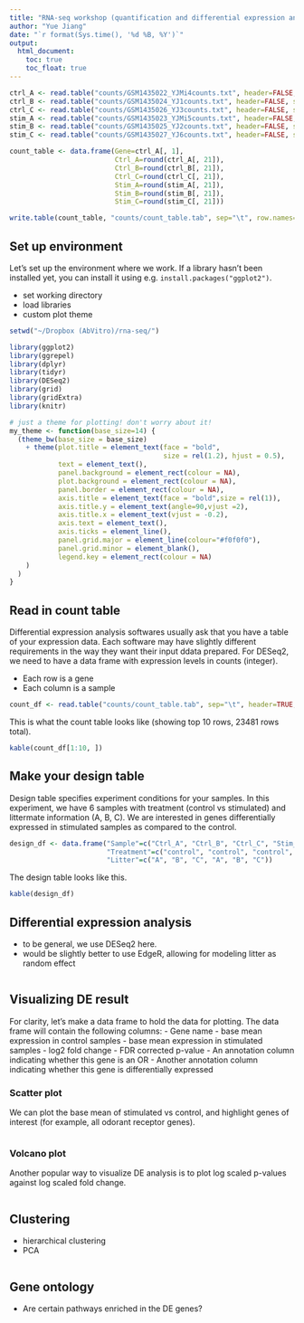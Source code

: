 ```yaml
---
title: "RNA-seq workshop (quantification and differential expression analysis)"
author: "Yue Jiang"
date: "`r format(Sys.time(), '%d %B, %Y')`"
output:
  html_document:
    toc: true
    toc_float: true
---
```


```r
ctrl_A <- read.table("counts/GSM1435022_YJMi4counts.txt", header=FALSE, sep="\t", stringsAsFactors=FALSE)
ctrl_B <- read.table("counts/GSM1435024_YJ1counts.txt", header=FALSE, sep="\t", stringsAsFactors=FALSE)
ctrl_C <- read.table("counts/GSM1435026_YJ3counts.txt", header=FALSE, sep="\t", stringsAsFactors=FALSE)
stim_A <- read.table("counts/GSM1435023_YJMi5counts.txt", header=FALSE, sep="\t", stringsAsFactors=FALSE)
stim_B <- read.table("counts/GSM1435025_YJ2counts.txt", header=FALSE, sep="\t", stringsAsFactors=FALSE)
stim_C <- read.table("counts/GSM1435027_YJ6counts.txt", header=FALSE, sep="\t", stringsAsFactors=FALSE)

count_table <- data.frame(Gene=ctrl_A[, 1],
                          Ctrl_A=round(ctrl_A[, 21]),
                          Ctrl_B=round(ctrl_B[, 21]),
                          Ctrl_C=round(ctrl_C[, 21]),
                          Stim_A=round(stim_A[, 21]),
                          Stim_B=round(stim_B[, 21]),
                          Stim_C=round(stim_C[, 21]))

write.table(count_table, "counts/count_table.tab", sep="\t", row.names=FALSE)
```

## Set up environment
Let's set up the environment where we work. If a library hasn't been installed yet, you can install it using e.g. `install.packages("ggplot2")`.

- set working directory
- load libraries
- custom plot theme

```r
setwd("~/Dropbox (AbVitro)/rna-seq/")

library(ggplot2)
library(ggrepel)
library(dplyr)
library(tidyr)
library(DESeq2)
library(grid)
library(gridExtra)
library(knitr)

# just a theme for plotting! don't worry about it!
my_theme <- function(base_size=14) {
  (theme_bw(base_size = base_size)
    + theme(plot.title = element_text(face = "bold",
                                      size = rel(1.2), hjust = 0.5),
            text = element_text(),
            panel.background = element_rect(colour = NA),
            plot.background = element_rect(colour = NA),
            panel.border = element_rect(colour = NA),
            axis.title = element_text(face = "bold",size = rel(1)),
            axis.title.y = element_text(angle=90,vjust =2),
            axis.title.x = element_text(vjust = -0.2),
            axis.text = element_text(), 
            axis.ticks = element_line(),
            panel.grid.major = element_line(colour="#f0f0f0"),
            panel.grid.minor = element_blank(),
            legend.key = element_rect(colour = NA)
    )
  )
}
```

## Read in count table
Differential expression analysis softwares usually ask that you have a table of your expression data. Each software may have slightly different requirements in the way they want their input ddata prepared. For DESeq2, we need to have a data frame with expression levels in counts (integer).

- Each row is a gene
- Each column is a sample

```r
count_df <- read.table("counts/count_table.tab", sep="\t", header=TRUE, stringsAsFactors=FALSE)
```

This is what the count table looks like (showing top 10 rows, 23481 rows total).
```r
kable(count_df[1:10, ])
```

## Make your design table
Design table specifies experiment conditions for your samples. In this experiment, we have 6 samples with treatment (control vs stimulated) and littermate information (A, B, C). We are interested in genes differentially expressed in stimulated samples as compared to the control.

```r
design_df <- data.frame("Sample"=c("Ctrl_A", "Ctrl_B", "Ctrl_C", "Stim_A", "Stim_B", "Stim_C"),
                        "Treatment"=c("control", "control", "control", "stimulated", "stimulated", "stimulated"),
                        "Litter"=c("A", "B", "C", "A", "B", "C"))
```

The design table looks like this.
```r
kable(design_df)
```

## Differential expression analysis
- to be general, we use DESeq2 here.
- would be slightly better to use EdgeR, allowing for modeling litter as random effect

```r

```

## Visualizing DE result
For clarity, let's make a data frame to hold the data for plotting. The data frame will contain the following columns:
- Gene name
- base mean expression in control samples
- base mean expression in stimulated samples
- log2 fold change
- FDR corrected p-value
- An annotation column indicating whether this gene is an OR
- Another annotation column indicating whether this gene is differentially expressed

### Scatter plot
We can plot the base mean of stimulated vs control, and highlight genes of interest (for example, all odorant receptor genes).

```r

```

### Volcano plot
Another popular way to visualize DE analysis is to plot log scaled p-values against log scaled fold change.

```r

```

## Clustering
- hierarchical clustering
- PCA

```r

```

## Gene ontology
- Are certain pathways enriched in the DE genes?

```r

```